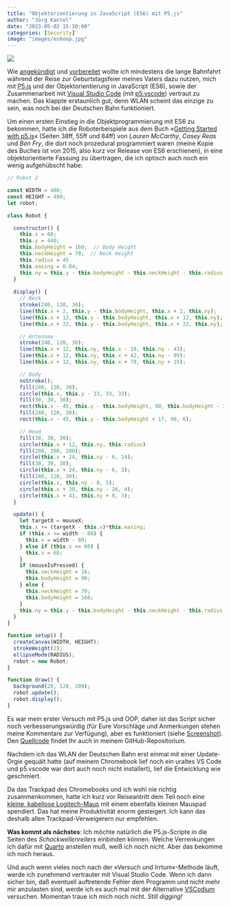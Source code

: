 ```yaml
---
title: "Objektorientierung in JavaScript (ES6) mit P5.js"
author: "Jörg Kantel"
date: "2023-05-02 15:30:00"
categories: [Security]
image: "images/es6oop.jpg"
---
```


[![](images/es6oop-b.jpg)](https://www.flickr.com/photos/schockwellenreiter/52861420639/)

Wie [angekündigt](https://kantel.github.io/posts/2023042703_gone_fishing/) und [vorbereitet](https://kantel.github.io/posts/2023042704_klassen_in_es6/) wollte ich mindestens die lange Bahnfahrt während der Reise zur Geburtstagsfeier meines Vaters dazu nutzen, mich mit [P5.js](http://cognitiones.kantel-chaos-team.de/programmierung/creativecoding/processing/p5js.html) und der Objektorientierung in JavaScript (ES6), sowie der Zusammenarbeit mit [Visual Studio Code](http://cognitiones.kantel-chaos-team.de/produktivitaet/visualstudiocode.html) (mit [p5.vscode](https://github.com/antiboredom/p5.vscode#readme)) vertraut zu machen. Das klappte erstaunlich gut, denn WLAN scheint das einzige zu sein, was noch bei der Deutschen Bahn funktioniert.

Um einen ersten Einstieg in die Objektprogrammierung mit ES6 zu bekommen, hatte ich die Roboterbeispiele aus dem Buch »[Getting Started with p5.js](https://www.oreilly.com/library/view/getting-started-with/9781457186769/)« (Seiten 38ff, 55ff und 84ff) von *Lauren McCarthy*, *Casey Reas* und *Ben Fry*, die dort noch prozedural programmiert waren (meine Kopie des Buches ist von 2015, also kurz vor Release von ES6 erschienen), in eine objektorientierte Fassung zu übertragen, die ich optisch auch noch ein wenig aufgehübscht habe:

~~~javascript
// Robot 2

const WIDTH = 480;
const HEIGHT = 480;
let robot;

class Robot {

  constructor() {
    this.x = 60;
    this.y = 440;
    this.bodyHeight = 160;  // Body Height
    this.neckHeight = 70;  // Neck Height
    this.radius = 45
    this.easing = 0.04;
    this.ny = this.y - this.bodyHeight - this.neckHeight - this.radius;  // Neck Y
  }
  
  display() {
    // Neck
    stroke(240, 120, 30);
    line(this.x + 2, this.y - this.bodyHeight, this.x + 2, this.ny);
    line(this.x + 12, this.y - this.bodyHeight, this.x + 12, this.ny);
    line(this.x + 22, this.y - this.bodyHeight, this.x + 22, this.ny);

    // Antennae
    stroke(240, 120, 30);
    line(this.x + 12, this.ny, this.x - 18, this.ny - 43);
    line(this.x + 12, this.ny, this.x + 42, this.ny - 99);
    line(this.x + 12, this.ny, this.x + 78, this.ny + 15);

    // Body
    noStroke();
    fill(240, 120, 30);
    circle(this.x, this.y - 33, 33, 33);
    fill(30, 30, 30);
    rect(this.x - 45, this.y - this.bodyHeight, 90, this.bodyHeight - 33);
    fill(240, 120, 30);
    rect(this.x - 45, this.y - this.bodyHeight + 17, 90, 6);

    // Head
    fill(30, 30, 30);
    circle(this.x + 12, this.ny, this.radius)
    fill(200, 200, 200);
    circle(this.x + 24, this.ny - 6, 14);
    fill(30, 30, 30);
    circle(this.x + 24, this.ny - 6, 3);
    fill(240, 120, 30);
    circle(this.x, this.ny - 8, 5);
    circle(this.x + 30, this.ny - 26, 4);
    circle(this.x + 41, this.ny + 6, 3);
  }

  update() {
    let targetX = mouseX;
    this.x += (targetX - this.x)*this.easing;
    if (this.x >= width - 80) {
      this.x = width - 80;
    } else if (this.x <= 60) {
      this.x = 60;
    }
    if (mouseIsPressed) {
      this.neckHeight = 16;
      this.bodyHeight = 90;
    } else {
      this.neckHeight = 70;
      this.bodyHeight = 160;
    }
    this.ny = this.y - this.bodyHeight - this.neckHeight - this.radius;  // Neck Y
  }
}

function setup() {
  createCanvas(WIDTH, HEIGHT);
  strokeWeight(2);
  ellipseMode(RADIUS);
  robot = new Robot;
}

function draw() {
  background(20, 120, 200);
  robot.update();
  robot.display();
}
~~~

Es war mein erster Versuch mit P5.js und OOP, daher ist das Script sicher noch verbesserungswürdig (für Eure Vorschläge und Anmerkungen stehen meine Kommentare zur Verfügung), aber es funktioniert (siehe [Screenshot](https://www.flickr.com/photos/schockwellenreiter/52861420639/)). Den [Quellcode](https://github.com/kantel/p5js/blob/master/robot/sketch.js) findet Ihr auch in meinem GitHub-Repositorium.

Nachdem ich das WLAN der Deutschen Bahn erst einmal mit einer Update-Orgie gequält hatte (auf meinem Chromebook lief noch ein uraltes VS Code und p5.vscode war dort auch noch nicht installert), lief die Entwicklung wie geschmiert.

Da das Trackpad des Chromebooks und ich wohl nie richtig zusammenkommen, hatte ich kurz vor Reiseantritt dem Teil noch eine [kleine, kabellose Logitech-Maus](https://www.logitech.com/de-de/products/mice/m220-wireless-mouse.910-004880.html) mit einem ebenfalls kleinen Mauspad spendiert. Das hat meine Produktivität enorm gesteigert. Ich kann das deshalb allen Trackpad-Verweigerern nur empfehlen.

**Was kommt als nächstes**: Ich möchte natürlich die P5.js-Scripte in die Seiten des *Schockwellenreiters* einbinden können. Welche Verrenkungen ich dafür mit [Quarto](http://cognitiones.kantel-chaos-team.de/webworking/staticsites/quarto.html) anstellen muß, weiß ich noch nicht. Aber das bekomme ich noch heraus.

Und auch wenn vieles noch nach der »Versuch und Irrtum«-Methode läuft, werde ich zunehmend vertrauter mit Visual Studio Code. Wenn ich dann sicher bin, daß eventuell auftretende Fehler dem Programm und nicht mehr mir anzulasten sind, werde ich es auch mal mit der Alternative [VSCodium](https://vscodium.com/) versuchen. Momentan traue ich mich noch nicht. *Still digging!*

